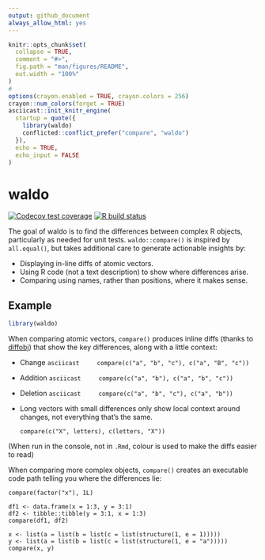 ```yaml
---
output: github_document
always_allow_html: yes
---
```


<!-- README.md is generated from README.Rmd. Please edit that file -->

```r
knitr::opts_chunk$set(
  collapse = TRUE,
  comment = "#>",
  fig.path = "man/figures/README",
  out.width = "100%"
)
#
options(crayon.enabled = TRUE, crayon.colors = 256)
crayon::num_colors(forget = TRUE)
asciicast::init_knitr_engine(
  startup = quote({
    library(waldo)
    conflicted::conflict_prefer("compare", "waldo")
  }),
  echo = TRUE,
  echo_input = FALSE
)

```

# waldo

<!-- badges: start -->
[![Codecov test coverage](https://codecov.io/gh/r-lib/waldo/branch/master/graph/badge.svg)](https://codecov.io/gh/r-lib/waldo?branch=master)
[![R build status](https://github.com/r-lib/waldo/workflows/R-CMD-check/badge.svg)](https://github.com/r-lib/waldo/actions)
<!-- badges: end -->

The goal of waldo is to find the differences between complex R objects, particularly as needed for unit tests. `waldo::compare()` is inspired by 
`all.equal()`, but takes additional care to generate actionable insights by:

* Displaying in-line diffs of atomic vectors.
* Using R code (not a text description) to show where differences arise.
* Comparing using names, rather than positions, where it makes sense.

<!--
## Installation

You can install the released version of waldo from [CRAN](https://CRAN.R-project.org) with:

``` r
install.packages("waldo")
```
-->

## Example

```r
library(waldo)
```

When comparing atomic vectors, `compare()` produces inline diffs (thanks to [diffobj](https://github.com/brodieG/diffobj)) that show the key differences, along with a little context:

*   Change
    ```asciicast
    compare(c("a", "b", "c"), c("a", "B", "c"))
    ```

*   Addition
    ```asciicast
    compare(c("a", "b"), c("a", "b", "c"))
    ```

*   Deletion
    ```asciicast
    compare(c("a", "b", "c"), c("a", "b"))
    ```

*   Long vectors with small differences only show local context around
    changes, not everything that's the same.

    ```asciicast
    compare(c("X", letters), c(letters, "X"))
    ```

(When run in the console, not in `.Rmd`, colour is used to make the diffs easier to read)

When comparing more complex objects, `compare()` creates an executable code path telling you where the differences lie:

```asciicast
compare(factor("x"), 1L)

df1 <- data.frame(x = 1:3, y = 3:1)
df2 <- tibble::tibble(y = 3:1, x = 1:3)
compare(df1, df2)
```

```asciicast
x <- list(a = list(b = list(c = list(structure(1, e = 1)))))
y <- list(a = list(b = list(c = list(structure(1, e = "a")))))
compare(x, y)
```


